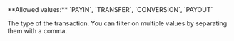 <ParamField query="Type" type="string" >     
**Allowed values:** `PAYIN`, `TRANSFER`, `CONVERSION`, `PAYOUT`

The type of the transaction. You can filter on multiple values by separating them with a comma.  
</ParamField>